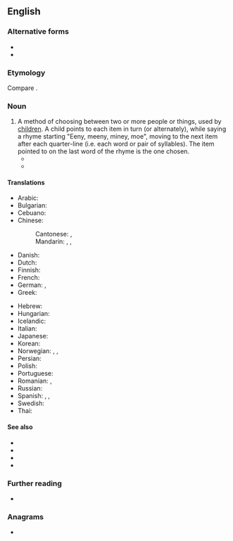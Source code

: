 ==English==
{{wikipedia}}

===Alternative forms===
* {{l|en|eeni meeni mina mo}}
* {{l|en|eeny-meeny-miney-mo}}

===Etymology===
Compare {{cog|nl|iene miene mutte}} {{cog|de|ene mene mu}}. {{rfe|en}}

===Noun===
{{en-noun|-}}

# A method of choosing between two or more people or things, used by [[children]]. A child points to each item in turn (or alternately), while saying a rhyme starting "Eeny, meeny, miney, moe", moving to the next item after each quarter-line (i.e. each word or pair of syllables). The item pointed to on the last word of the rhyme is the one chosen.
#* {{quote-book|en|year=1959|author=John Knowles|authorlink=John Knowles|title={{w|A Separate Peace}}|chapter=3|passage=“...As for this thing”, ... he held up the shuttlecock, contaminated, in his outstretched right [hand], “this idiot tickler, the only thing it's good for is '''eeny-meeny-miney-mo'''”.}}
#* {{quote-book|en|year=1985|author=Lawrence Durrell|authorlink=Lawrence Durrell|title=Quinx|publisher=Faber & Faber; (''Avignon Quintet'')|year_published=2004|page=1252|passage=“Well”, said Lord Galen in some dismay, “I suppose we shall have to cast lots or play at '''Eeni Meeni Mina Mo'''?”}}

====Translations====
{{trans-top|similar children's counting-out games in other languages}}<!--do not translate "eeny, meeny, miny, moe" literally - put an equivalent children's counting-out game in the other language -->
* Arabic: {{t|ar|حكرة بكرة}}
* Bulgarian: {{t|bg|а́ла ба́ла ни́ца ту́рска пани́ца, ой ги́ди Ва́нчо наш капита́нчо}}
* Cebuano: {{t|ceb|butikaw, butikaw, ikaw}}
* Chinese:
*: Cantonese: {{t|yue|點指兵兵}}, {{t|yue|点指兵兵|tr=dim2 zi2 bing1 bing1}}
*: Mandarin: {{t|cmn|一二三四五，上山打老虎|tr=yī èr sān sì wǔ, shàngshān dǎ lǎohǔ|sc=Hani|lit=12345, climb a mountain and beat a tiger}}, {{t|cmn|你拍一，我拍一，一隻小貓坐飛機|sc=Hani}}, {{t|cmn|你拍一，我拍一，一只小猫坐飞机|tr=nǐ pāiyī, wǒ pāiyī, yī zhī xiǎomāo zuò fēijī|sc=Hani|lit=You clap, I clap, a kitten boards a plane}}
* Danish: {{t|da|ælle bælle mig fortælle}}
* Dutch: {{t|nl|iene miene mutte}}
* Finnish: {{t|fi|entten-tentten-teelika-mentten}}
* French: {{t+|fr|ams tram gram}}
* German: {{t|de|ene mene miste}}, {{t|de|ene mene mu}}
* Greek: {{t|el|α μπε μπα μπλομ του κίθε μπλομ}}
{{trans-mid}}
* Hebrew: {{t|he|אן דן דינו}}
* Hungarian: {{t|hu|[[ec-pec|Ec-pec]]/[[ecc-pecc]], [[kimehetsz|kime-hetsz]], [[holnapután|holnap-után]] [[bejöhetsz|bejö-hetsz]], [[cérnára|cér-nára]], [[cinegére|cine-gére]], [[ugorj]], [[cica]], [[az]]͜ [[egérre|e-gérre]], [[huss]]/[[fuss]]!}}
* Icelandic: {{t|is|úllen dúllen doff}}
* Italian: {{t|it|Igne migne magna mo}}
* Japanese: {{t|ja|どちらにしようかな|tr=dochira ni shiyō kana}}
* Korean: {{t-needed|ko}}
* Norwegian: {{t|no|elle melle}}, {{t|no|elle melle deg fortelle}}, {{t|no|akka bakka bonka rakka}}
* Persian: {{t|fa|آن مان نواران}}
* Polish: {{t|pl|entliczek pentliczek czerwony stoliczek na kogo wypadnie na tego bec}}
* Portuguese: {{t|pt|uni-duni-tê|m}}
* Romanian: {{t|ro|an-tan-te}}, {{t|ro|ala-bala portocala}}
* Russian: {{t|ru|э́ни бе́ни ре́с, кви́нтер фи́нтер же́с, э́ни бе́ни ря́ба, кви́нтер фи́нтер жа́ба}}
* Spanish: {{qualifier|Colombia}} {{t|es|detín, marín, dedó, pingüé}}, {{qualifier|Spain}} {{t|es|una, dole, tele, catole}}, {{t|es|pito, pito, gorgorito}}
* Swedish: {{t|sv|ole, dole, doff}}
* Thai: {{t-needed|th}}
{{trans-bottom}}

====See also====
* {{l|en|ip dip}}
* {{l|en|tinker, tailor}}
* {{l|en|duck, duck, goose}}
* {{l|en|nievie-nievie-nick-nack}}

===Further reading===
* {{pedia}}

===Anagrams===
* {{anagrams|en|a=eeeeeimmmnnnoyyy|eeny-meeny-miney-mo}}